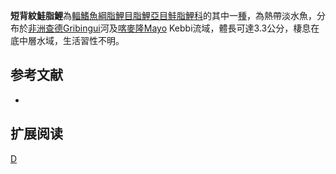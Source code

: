 {{Speciesbox 
| genus = Rhabdalestes
| species = brevidorsalis
| status = LC
| status_system = IUCN3.1
| authority =  [[Pellegrin|Pellegrin]], 1921
| synonyms = *''Petersius brevidorsalis''<br /><small>Pellegrin, 1921</small>
*''Hemigrammopetersius brevidorsalis''<br /><small>Pellegrin, 1921</small>
}}
'''短背紋鮭脂鯉'''為[[輻鰭魚綱|輻鰭魚綱]][[脂鯉目|脂鯉目]][[脂鯉亞目|脂鯉亞目]][[鮭脂鯉科|鮭脂鯉科]]的其中一[[種|種]]，為熱帶淡水魚，分布於[[非洲|非洲]][[查德|查德]]Gribingui河及[[喀麥隆|喀麥隆]]Mayo Kebbi流域，體長可達3.3公分，棲息在底中層水域，生活習性不明。

==参考文献==
{{refbegin}}
*{{FishBase_species|genus=Rhabdalestes|species=brevidorsalis|year=2014|month=1}}
{{refend}}

== 扩展阅读 ==
{{refbegin}}
{{wikispecies-inline|Rhabdalestes brevidorsalis|短背紋鮭脂鯉}}
{{refend}}

{{Taxonbar|from=Q5652183}}

[[Category:紋鮭脂鯉屬|D]]


{{魚類小作品}}